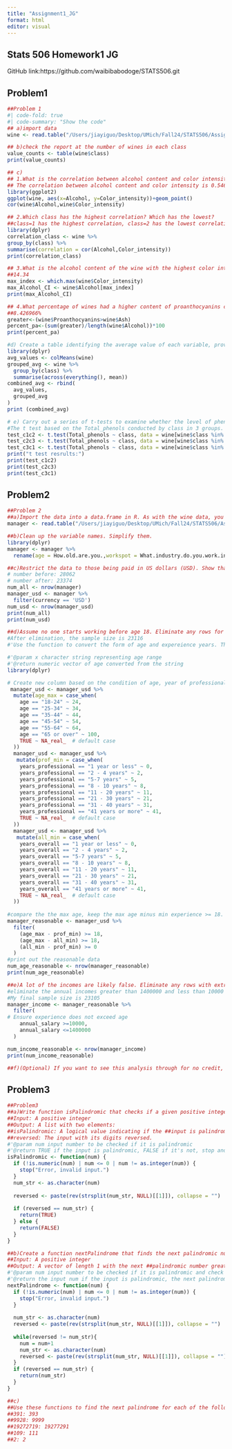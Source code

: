 ```yaml
---
title: "Assignment1_JG"
format: html
editor: visual
---
```


## Stats 506 Homework1 JG

GitHub link:https://github.com/waibibabodoge/STATS506.git

## Problem1

```r
##Problem 1
#| code-fold: true
#| code-summary: "Show the code"
## a)import data
wine <- read.table("/Users/jiayiguo/Desktop/UMich/Fall24/STATS506/Assignment1/wine.data", sep = ",", header = TRUE)

```

```r
## b)check the report at the number of wines in each class
value_counts <- table(wine$class)
print(value_counts)
```

```r
## c)
## 1.What is the correlation between alcohol content and color intensity?
## The correlation between alcohol content and color intensity is 0.5463642
library(ggplot2)
ggplot(wine, aes(x=Alcohol, y=Color_intensity))+geom_point()
cor(wine$Alcohol,wine$Color_intensity)

```

```r
## 2.Which class has the highest correlation? Which has the lowest?
##class=1 has the highest correlation, class=2 has the lowest correlation
library(dplyr)
correlation_class <- wine %>%
group_by(class) %>%
summarise(correlation = cor(Alcohol,Color_intensity))
print(correlation_class)
```

```r
## 3.What is the alcohol content of the wine with the highest color intensity?
##14.34
max_index <- which.max(wine$Color_intensity)
max_Alcohol_CI <- wine$Alcohol[max_index]
print(max_Alcohol_CI)
```

```r
## 4.What percentage of wines had a higher content of proanthocyanins compare to ash?
##8.426966%
greater<-(wine$Proanthocyanins>wine$Ash)
percent_pa<-(sum(greater)/length(wine$Alcohol))*100
print(percent_pa)
```

```r
#d) Create a table identifying the average value of each variable, providing one row for the overall average, and one row per class with class averages. (This table does not need to be “fancy” but should clearly identify what each value represents.)
library(dplyr)
avg_values <- colMeans(wine)
grouped_avg <- wine %>%
  group_by(class) %>%
  summarise(across(everything(), mean))
combined_avg <- rbind(
  avg_values,
  grouped_avg
)
print (combined_avg)
```

```r
# e) Carry out a series of t-tests to examine whether the level of phenols differs across the three classes. Present the R output and interpret the results. (You may use an existing R function to carry out the t-test, or for minor extra credit, manually write your own calculation of the t-test p-values.)
#The t test based on the Total_phenols conducted by class in 3 groups. Between group of class 1 and 2, the p value= 1.889e-11<0.05, means the relationship is statistically significant and reject the null hypothesis. Between group of class 2 and 3, the p value= 1.622e-10<0.05, means the relationship is statistically significant and reject the null hypothesis. Between group of class 3 and 1, the p value= 2.2e-16<0.05, means the relationship is statistically significant and reject the null hypothesis. All in all, three groups all suggesting significant relationship between class of Total_phenols, means the level of phenols differs across the three classe.
test_c1c2 <- t.test(Total_phenols ~ class, data = wine[wine$class %in% c('1','2'), ])
test_c2c3 <- t.test(Total_phenols ~ class, data = wine[wine$class %in% c('2','3'), ])
test_c3c1 <- t.test(Total_phenols ~ class, data = wine[wine$class %in% c('3','1'), ])
print("t test resrults:")
print(test_c1c2)
print(test_c2c3)
print(test_c3c1)
```

## Problem2

```r
##Problem 2
##a)Import the data into a data.frame in R. As with the wine data, you may download the data outside of your submission, but importation should take place inside the problem set submission.
manager <- read.table("/Users/jiayiguo/Desktop/UMich/Fall24/STATS506/Assignment1/AskAManager.csv", sep = ",", header = TRUE)

```

```r
##b)Clean up the variable names. Simplify them.
library(dplyr)
manager <- manager %>%
  rename(age = How.old.are.you.,workspot = What.industry.do.you.work.in.,job = Job.title, job_context = If.your.job.title.needs.additional.context..please.clarify.here., annual_salary = What.is.your.annual.salary...You.ll.indicate.the.currency.in.a.later.question..If.you.are.part.time.or.hourly..please.enter.an.annualized.equivalent....what.you.would.earn.if.you.worked.the.job.40.hours.a.week..52.weeks.a.year..,additional_money = How.much.additional.monetary.compensation.do.you.get..if.any..for.example..bonuses.or.overtime.in.an.average.year...Please.only.include.monetary.compensation.here..not.the.value.of.benefits.,currency = Please.indicate.the.currency, other_currency = If..Other...please.indicate.the.currency.here.., income_context = If.your.income.needs.additional.context..please.provide.it.here., country = What.country.do.you.work.in., state = If.you.re.in.the.U.S...what.state.do.you.work.in., city = What.city.do.you.work.in., years_overall = How.many.years.of.professional.work.experience.do.you.have.overall., years_professional = How.many.years.of.professional.work.experience.do.you.have.in.your.field., education = What.is.your.highest.level.of.education.completed., gender = What.is.your.gender., race = What.is.your.race...Choose.all.that.apply..)
```

```r
##c)Restrict the data to those being paid in US dollars (USD). Show that it worked by confirming the number of observations before and after restricting the data.
# number before: 28062
# number after: 23374
num_all <- nrow(manager)
manager_usd <- manager %>% 
  filter(currency == 'USD')
num_usd <- nrow(manager_usd)
print(num_all)
print(num_usd)
```

```r
##d)Assume no one starts working before age 18. Eliminate any rows for which their age, years of experience in their field, and years of experience total are impossible. Again, confirm the number of observations. (Hint: Making these variables factor may make your life easier.)
#After elimination, the sample size is 23116
#'Use the function to convert the form of age and expereience years. The inputs are types of string of age, years_overall and years_professional, where years_overall and years_professional has the same conversion function since they are same with the catagory types, the output are type of numeric vector. Benefiting for the following comparing process.

#'@param x character string representing age range
#'@return numeric vector of age converted from the string
library(dplyr)

# Create new column based on the condition of age, year of professional, year overall
 manager_usd <- manager_usd %>%
  mutate(age_max = case_when(
    age == "18-24" ~ 24,
    age == "25-34" ~ 34,
    age == "35-44" ~ 44,
    age == "45-54" ~ 54,
    age == "55-64" ~ 64,
    age == "65 or over" ~ 100,
    TRUE ~ NA_real_  # default case
  ))
  manager_usd <- manager_usd %>%
   mutate(prof_min = case_when(
    years_professional == "1 year or less" ~ 0,
    years_professional == "2 - 4 years" ~ 2,
    years_professional == "5-7 years" ~ 5,
    years_professional == "8 - 10 years" ~ 8,
    years_professional == "11 - 20 years" ~ 11,
    years_professional == "21 - 30 years" ~ 21,
    years_professional == "31 - 40 years" ~ 31,
    years_professional == "41 years or more" ~ 41,
    TRUE ~ NA_real_  # default case
  ))
  manager_usd <- manager_usd %>%
   mutate(all_min = case_when(
    years_overall == "1 year or less" ~ 0,
    years_overall == "2 - 4 years" ~ 2,
    years_overall == "5-7 years" ~ 5,
    years_overall == "8 - 10 years" ~ 8,
    years_overall == "11 - 20 years" ~ 11,
    years_overall == "21 - 30 years" ~ 21,
    years_overall == "31 - 40 years" ~ 31,
    years_overall == "41 years or more" ~ 41,
    TRUE ~ NA_real_  # default case
  ))
  
#compare the the max age, keep the max age minus min experience >= 18. Overall experience minus professional experience >=0. Since all of the years in the dataset are in a time span, pick the greatest of age and lowest of experience to compare in order to make sure to include every reasonable data 
manager_reasonable <- manager_usd %>%
  filter(
    (age_max - prof_min) >= 18,
    (age_max - all_min) >= 18,
    (all_min - prof_min) >= 0
  )
#print out the reasonable data
num_age_reasonable <- nrow(manager_reasonable)
print(num_age_reasonable)
```

```r
##e)A lot of the incomes are likely false. Eliminate any rows with extremely low or extremely high salaries. I’ll leave the decision of what thresholds to use up to you; you could choose to eliminate only impossible values, or you could restrict the sample to eliminate the extreme values even if they are realistic (e.g. removing the billionaires or the folks making < $1,000 per year). You must justify your choice, along with either a cited source or an exploration the data, or some combination.Report your final sample size.
#eliminate the annual incomes greater than 1400000 and less than 10000 according to Economic Policy Institute (EPI)'s top 1% personal income and lower 1%
#My final sample size is 23105
manager_income <- manager_reasonable %>%
  filter(
# Ensure experience does not exceed age
    annual_salary >=10000,
    annual_salary <=1400000
  )

num_income_reasonable <- nrow(manager_income)
print(num_income_reasonable)
```

```r
##f)(Optional) If you want to see this analysis through for no credit, answer the research question of whether there is a statistical association between education and salary, controlling for years of experience.
```

## Problem3

```r
##Problem3
##a)Write function isPalindromic that checks if a given positive integer is a palindrome. Be sure to provide a reasonable error on an invalid input. Be sure to document your function (see instructions above).
##Input: A positive integer
##Output: A list with two elements:
##isPalindromic: A logical value indicating if the ##input is palindromic.
##reversed: The input with its digits reversed.
#'@param num input number to be checked if it is palindromic
#'@return TRUE if the input is palindromic, FALSE if it's not, stop and raise error for invalid input
isPalindromic <- function(num) {
  if (!is.numeric(num) | num <= 0 | num != as.integer(num)) {
    stop("Error, invalid input.")
  }
  num_str <- as.character(num)
  
  reversed <- paste(rev(strsplit(num_str, NULL)[[1]]), collapse = "")
  
  if (reversed == num_str) {
    return(TRUE)
  } else {
    return(FALSE)
  }
}
```

```r
##b)Create a function nextPalindrome that finds the next palindromic number strictly greater than the input. Be sure to provide a reasonable error on an invalid input.
##Input: A positive integer
##Output: A vector of length 1 with the next ##palindromic number greater than the input
#'@param num input number to be checked if it is palindromic and check for the next palindrome number
#'@return the input num if the input is palindromic, the next palindromic number if it's not, stop and raise error for invalid input
nextPalindrome <- function(num) {
  if (!is.numeric(num) | num <= 0 | num != as.integer(num)) {
    stop("Error, invalid input.")
  }
    
  num_str <- as.character(num)
  reversed <- paste(rev(strsplit(num_str, NULL)[[1]]), collapse = "")
  
  while(reversed != num_str){
    num = num+1
    num_str <- as.character(num)
    reversed <- paste(rev(strsplit(num_str, NULL)[[1]]), collapse = "")
  }
  if (reversed == num_str) {
    return(num_str)
  }
}
```

```r
##c)
##Use these functions to find the next palindrome for each of the following:
##391: 393
##9928: 9999
##19272719: 19277291
##109: 111
##2: 2

```
